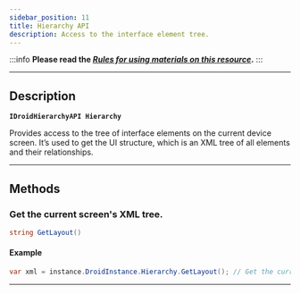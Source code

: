 ```yaml
---
sidebar_position: 11
title: Hierarchy API
description: Access to the interface element tree.
---
```

:::info **Please read the [*Rules for using materials on this resource*](../Disclaimer).**
:::
_______________________________________________  
## Description  
**`IDroidHierarchyAPI Hierarchy`** 

Provides access to the tree of interface elements on the current device screen. It’s used to get the UI structure, which is an XML tree of all elements and their relationships.
_______________________________________________
## Methods
### Get the current screen's XML tree.
```csharp
string GetLayout()
```   

#### Example  
```csharp
var xml = instance.DroidInstance.Hierarchy.GetLayout(); // Get the current device screen XML
```
_______________________________________________
